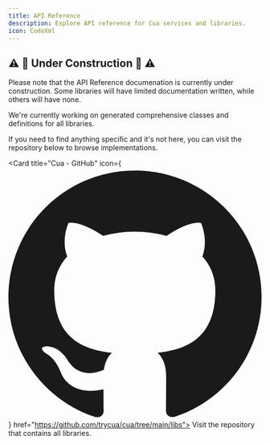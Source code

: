 ```yaml
---
title: API Reference
description: Explore API reference for Cua services and libraries.
icon: CodeXml
---
```


## ⚠️ 🚧 Under Construction 🚧 ⚠️

Please note that the API Reference documenation is currently under construction. Some libraries will have limited documentation written, while others will have none.

We're currently working on generated comprehensive classes and definitions for all libraries.

If you need to find anything specific and it's not here, you can visit the repository below to browse implementations.

<Card
  title="Cua - GitHub"
  icon={
    <svg role="img" viewBox="0 0 24 24" fill="currentColor">
      <path d="M12 .297c-6.63 0-12 5.373-12 12 0 5.303 3.438 9.8 8.205 11.385.6.113.82-.258.82-.577 0-.285-.01-1.04-.015-2.04-3.338.724-4.042-1.61-4.042-1.61C4.422 18.07 3.633 17.7 3.633 17.7c-1.087-.744.084-.729.084-.729 1.205.084 1.838 1.236 1.838 1.236 1.07 1.835 2.809 1.305 3.495.998.108-.776.417-1.305.76-1.605-2.665-.3-5.466-1.332-5.466-5.93 0-1.31.465-2.38 1.235-3.22-.135-.303-.54-1.523.105-3.176 0 0 1.005-.322 3.3 1.23.96-.267 1.98-.399 3-.405 1.02.006 2.04.138 3 .405 2.28-1.552 3.285-1.23 3.285-1.23.645 1.653.24 2.873.12 3.176.765.84 1.23 1.91 1.23 3.22 0 4.61-2.805 5.625-5.475 5.92.42.36.81 1.096.81 2.22 0 1.606-.015 2.896-.015 3.286 0 .315.21.69.825.57C20.565 22.092 24 17.592 24 12.297c0-6.627-5.373-12-12-12"></path>
    </svg>
  }
  href="https://github.com/trycua/cua/tree/main/libs">
  Visit the repository that contains all libraries.
</Card>
